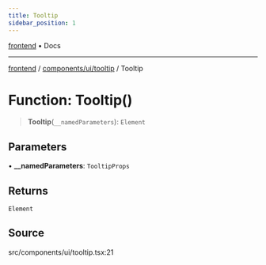 ```yaml
---
title: Tooltip
sidebar_position: 1
---
```


[frontend](../../../..) • Docs

***

[frontend](../../../..) / [components/ui/tooltip](..) / Tooltip

# Function: Tooltip()

> **Tooltip**(`__namedParameters`): `Element`

## Parameters

• **\_\_namedParameters**: `TooltipProps`

## Returns

`Element`

## Source

src/components/ui/tooltip.tsx:21
